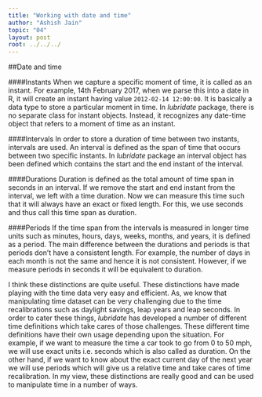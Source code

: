 ```yaml
---
title: "Working with date and time"
author: "Ashish Jain"
topic: "04"
layout: post
root: ../../../
---
```


##Date and time

####Instants
When we capture a specific moment of time, it is called as an instant. For example, 14th February 2017, when we parse this into a date in R, it will create an instant having value `2012-02-14 12:00:00`. It is basically a data type to store a particular moment in time. In *lubridate* package, there is no separate class for instant objects. Instead, it recognizes any date-time object that refers to a moment of time as an instant.

####Intervals
In order to store a duration of time between two instants, intervals are used. An interval is defined as the span of time that occurs between two specific instants. In *lubridate* package an interval object has been defined which contains the start and the end instant of the interval.

####Durations
Duration is defined as the total amount of time span in seconds in an interval. If we remove the start and end instant from the interval, we left with a time duration. Now we can measure this time such that it will always have an exact or fixed length. For this, we use seconds and thus call this time span as duration.

####Periods
If the time span from the intervals is measured in longer time units such as minutes, hours, days, weeks, months, and years, it is defined as a period. The main difference between the durations and periods is that periods don't have a consistent length. For example, the number of days in each month is not the same and hence it is not consistent. However, if we measure periods in seconds it will be equivalent to duration.

I think these distinctions are quite useful. These distinctions have made playing with the time data very easy and efficient. As, we know that manipulating time dataset can be very challenging due to the time recalibrations such as daylight savings, leap years and leap seconds. In order to cater these things, *lubridate* has developed a number of different time definitions which take cares of those challenges. These different time definitions have their own usage depending upon the situation. For example, if we want to measure the time a car took to go from 0 to 50 mph, we will use exact units i.e. seconds which is also called as duration. On the other hand, if we want to know about the exact current day of the next year we will use periods which will give us a relative time and take cares of time recalibration. In my view, these distinctions are really good and can be used to manipulate time in a number of ways.